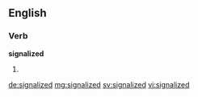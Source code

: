 ==English==

===Verb===
'''signalized'''

# {{en-past of|signalize}}

[[de:signalized]]
[[mg:signalized]]
[[sv:signalized]]
[[vi:signalized]]